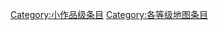 {{catmore1|[[Wikipedia:地图专题|Wikipedia:地图专题]]}}
{{Articles by Quality| topic=地图|project=地图|format=TOC}}
{{Wikipedia category}}
{{emptycat}}
[[Category:小作品级条目|Category:小作品级条目]]
[[Category:各等级地图条目|Category:各等级地图条目]]
